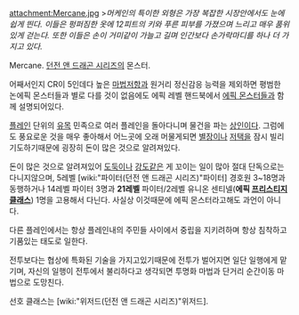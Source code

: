 attachment:Mercane.jpg
>''머케인의 특이한 외형은 가장 복잡한 시장안에서도 눈에 쉽게 띈다. 이들은 펑퍼짐한 옷에 12피트의 키와 푸른 피부를 가졌으며 느리고 매우 품위있게 걷는다. 또한 이들은 손이 거미같이 가늘고 길며 인간보다 손가락마디를 하나 더 가지고 있다.''

Mercane. [[던전 앤 드래곤 시리즈]]의 몬스터.

어째서인지 CR이 5인데다 높은 [[마법저항]]과 원거리 정신감응 능력을 제외하면 평범한 논에픽 몬스터들과 별로 다를 것이 없음에도 에픽 레벨 핸드북에서 [[에픽 몬스터]]들과 함께 설명되어있다.

[[플레인]] 단위의 [[유목]] 민족으로 여러 플레인을 돌아다니며 물건을 파는 [[상인]]이다. 그럼에도 풍요로운 것을 매우 좋아해서 어느곳에 오래 머물게되면 [[별장]]이나 [[저택]]을 잠시 빌리기도하기때문에 굉장히 돈이 많은 것으로 알려져있다.

돈이 많은 것으로 알려져있어 [[도둑]]이나 [[강도]]같은 게 꼬이는 일이 많아 절대 단독으로는 다니지않으며, 5레벨 [wiki:"파이터(던전 앤 드래곤 시리즈)"파이터] 경호원 3~18명과 동행하거나 14레벨 파이터 3명과 '''21레벨''' 파이터/2레벨 유니온 센티넬('''에픽 [[프리스티지 클래스]]''') 1명을 고용해서 다닌다. 사실상 이것때문에 에픽 몬스터라고해도 과언이 아니다.

다른 플레인에서는 항상 플레인내의 주민들 사이에서 중립을 지키려하며 항상 침착하고 기품있는 태도로 일한다.

전투보다는 협상에 특화된 기술을 가지고있기때문에 전투가 벌어지면 일단 일행에게 맡기며, 자신의 일행이 전투에서 불리하다고 생각되면 투명화 마법과 단거리 순간이동 마법으로 도망친다.

선호 클래스는 [wiki:"위저드(던전 앤 드래곤 시리즈)"위저드].

